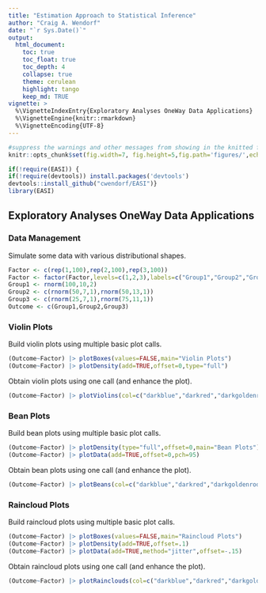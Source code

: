 ```yaml
---
title: "Estimation Approach to Statistical Inference"
author: "Craig A. Wendorf"
date: "`r Sys.Date()`"
output:
  html_document:
    toc: true
    toc_float: true
    toc_depth: 4
    collapse: true
    theme: cerulean
    highlight: tango
    keep_md: TRUE
vignette: >
  %\VignetteIndexEntry{Exploratory Analyses OneWay Data Applications}
  %\VignetteEngine{knitr::rmarkdown}
  %\VignetteEncoding{UTF-8}
---
```


```r
#suppress the warnings and other messages from showing in the knitted file.
knitr::opts_chunk$set(fig.width=7, fig.height=5,fig.path='figures/',echo=TRUE,warning=FALSE,message=FALSE)
```

```r
if(!require(EASI)) {
if(!require(devtools)) install.packages('devtools')
devtools::install_github("cwendorf/EASI")}
library(EASI)
```

## Exploratory Analyses OneWay Data Applications

### Data Management

Simulate some data with various distributional shapes.
```r
Factor <- c(rep(1,100),rep(2,100),rep(3,100))
Factor <- factor(Factor,levels=c(1,2,3),labels=c("Group1","Group2","Group3"))
Group1 <- rnorm(100,10,2)
Group2 <- c(rnorm(50,7,1),rnorm(50,13,1))
Group3 <- c(rnorm(25,7,1),rnorm(75,11,1))
Outcome <- c(Group1,Group2,Group3)
```

### Violin Plots

Build violin plots using multiple basic plot calls.
```r
(Outcome~Factor) |> plotBoxes(values=FALSE,main="Violin Plots")
(Outcome~Factor) |> plotDensity(add=TRUE,offset=0,type="full")
```

Obtain violin plots using one call (and enhance the plot).
```r
(Outcome~Factor) |> plotViolins(col=c("darkblue","darkred","darkgoldenrod"))
```

### Bean Plots

Build bean plots using multiple basic plot calls.
```r
(Outcome~Factor) |> plotDensity(type="full",offset=0,main="Bean Plots")
(Outcome~Factor) |> plotData(add=TRUE,offset=0,pch=95)
```

Obtain bean plots using one call (and enhance the plot).
```r
(Outcome~Factor) |> plotBeans(col=c("darkblue","darkred","darkgoldenrod"))
```

### Raincloud Plots

Build raincloud plots using multiple basic plot calls.
```r
(Outcome~Factor) |> plotBoxes(values=FALSE,main="Raincloud Plots")
(Outcome~Factor) |> plotDensity(add=TRUE,offset=.1)
(Outcome~Factor) |> plotData(add=TRUE,method="jitter",offset=-.15)
```

Obtain raincloud plots using one call (and enhance the plot).
```r
(Outcome~Factor) |> plotRainclouds(col=c("darkblue","darkred","darkgoldenrod"))
```
